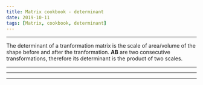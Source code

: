 ---
title: Matrix cookbook - determinant
date: 2019-10-11
tags: [Matrix, cookbook, determinant]
---

\begin{equation}
\tag{18}
\operatorname{det}(\mathbf{A})=\prod_{i} \lambda_{i} \quad \lambda_{i}=\operatorname{eig}(\mathbf{A})
\end{equation}

\begin{equation}
\tag{19}
\operatorname{det}(c \mathbf{A})=c^{n} \operatorname{det}(\mathbf{A}), \quad \text { if } \mathbf{A} \in \mathbb{R}^{n \times n}
\end{equation}

\begin{equation}
\tag{20}
\operatorname{det}\left(\mathbf{A}^{T}\right)=\operatorname{det}(\mathbf{A})
\end{equation}

---

\begin{equation}
\tag{21}
\operatorname{det}(\mathbf{A B})=\operatorname{det}(\mathbf{A}) \operatorname{det}(\mathbf{B})
\end{equation}

The determinant of a tranformation matrix is the scale of area/volume of the shape before and after the tranformation. $\mathbf{A B}$ are two consecutive transformations, therefore its determinant is the product of two scales.

---

\begin{equation}
\tag{22}
\operatorname{det}\left(\mathbf{A}^{-1}\right)=1 / \operatorname{det}(\mathbf{A})
\end{equation}

\begin{equation}
\tag{23}
\operatorname{det}\left(\mathbf{A}^{n}\right)=\operatorname{det}(\mathbf{A})^{n}
\end{equation}

---

\begin{equation}
\tag{24}
\operatorname{det}\left(\mathbf{I}+\mathbf{u v}^{T}\right)=1+\mathbf{u}^{T} \mathbf{v}
\end{equation}

---